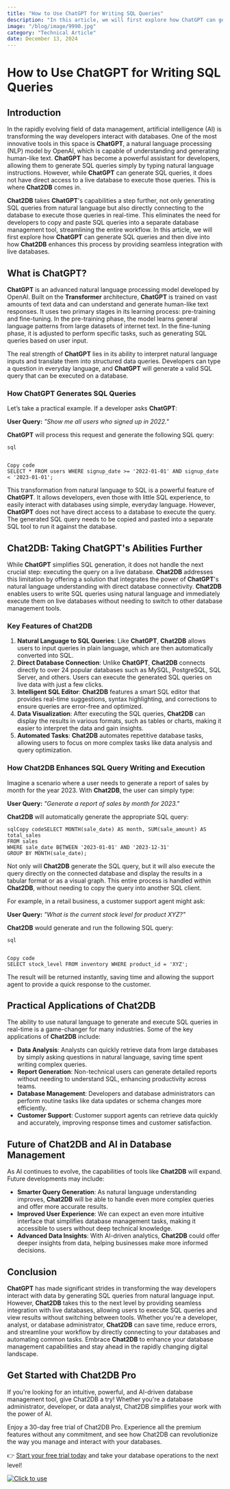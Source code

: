 ```yaml
---
title: "How to Use ChatGPT for Writing SQL Queries"
description: "In this article, we will first explore how ChatGPT can generate SQL queries and then dive into how Chat2DB enhances this process by providing seamless integration with live databases."
image: "/blog/image/9990.jpg"
category: "Technical Article"
date: December 13, 2024
---
```


# How to Use ChatGPT for Writing SQL Queries


<Authors date="December 13, 2024">
  <Author name="Jing" link="https://chat2db.ai" />
</Authors>

## Introduction

In the rapidly evolving field of data management, artificial intelligence (AI) is transforming the way developers interact with databases. One of the most innovative tools in this space is **ChatGPT**, a natural language processing (NLP) model by OpenAI, which is capable of understanding and generating human-like text. **ChatGPT** has become a powerful assistant for developers, allowing them to generate SQL queries simply by typing natural language instructions. However, while **ChatGPT** can generate SQL queries, it does not have direct access to a live database to execute those queries. This is where **Chat2DB** comes in.

**Chat2DB** takes **ChatGPT**'s capabilities a step further, not only generating SQL queries from natural language but also directly connecting to the database to execute those queries in real-time. This eliminates the need for developers to copy and paste SQL queries into a separate database management tool, streamlining the entire workflow. In this article, we will first explore how **ChatGPT** can generate SQL queries and then dive into how **Chat2DB** enhances this process by providing seamless integration with live databases.

## What is ChatGPT?

**ChatGPT** is an advanced natural language processing model developed by OpenAI. Built on the **Transformer** architecture, **ChatGPT** is trained on vast amounts of text data and can understand and generate human-like text responses. It uses two primary stages in its learning process: pre-training and fine-tuning. In the pre-training phase, the model learns general language patterns from large datasets of internet text. In the fine-tuning phase, it is adjusted to perform specific tasks, such as generating SQL queries based on user input.

The real strength of **ChatGPT** lies in its ability to interpret natural language inputs and translate them into structured data queries. Developers can type a question in everyday language, and **ChatGPT** will generate a valid SQL query that can be executed on a database.

### How ChatGPT Generates SQL Queries

Let’s take a practical example. If a developer asks **ChatGPT**:

**User Query:**
*"Show me all users who signed up in 2022."*

**ChatGPT** will process this request and generate the following SQL query:

```
sql


Copy code
SELECT * FROM users WHERE signup_date >= '2022-01-01' AND signup_date < '2023-01-01';
```

This transformation from natural language to SQL is a powerful feature of **ChatGPT**. It allows developers, even those with little SQL experience, to easily interact with databases using simple, everyday language. However, **ChatGPT** does not have direct access to a database to execute the query. The generated SQL query needs to be copied and pasted into a separate SQL tool to run it against the database.

## Chat2DB: Taking ChatGPT's Abilities Further

While **ChatGPT** simplifies SQL generation, it does not handle the next crucial step: executing the query on a live database. **Chat2DB** addresses this limitation by offering a solution that integrates the power of **ChatGPT**'s natural language understanding with direct database connectivity. **Chat2DB** enables users to write SQL queries using natural language and immediately execute them on live databases without needing to switch to other database management tools.

### Key Features of Chat2DB

1. **Natural Language to SQL Queries**: Like **ChatGPT**, **Chat2DB** allows users to input queries in plain language, which are then automatically converted into SQL.
2. **Direct Database Connection**: Unlike **ChatGPT**, **Chat2DB** connects directly to over 24 popular databases such as MySQL, PostgreSQL, SQL Server, and others. Users can execute the generated SQL queries on live data with just a few clicks.
3. **Intelligent SQL Editor**: **Chat2DB** features a smart SQL editor that provides real-time suggestions, syntax highlighting, and corrections to ensure queries are error-free and optimized.
4. **Data Visualization**: After executing the SQL queries, **Chat2DB** can display the results in various formats, such as tables or charts, making it easier to interpret the data and gain insights.
5. **Automated Tasks**: **Chat2DB** automates repetitive database tasks, allowing users to focus on more complex tasks like data analysis and query optimization.

### How Chat2DB Enhances SQL Query Writing and Execution

Imagine a scenario where a user needs to generate a report of sales by month for the year 2023. With **Chat2DB**, the user can simply type:

**User Query:**
*"Generate a report of sales by month for 2023."*

**Chat2DB** will automatically generate the appropriate SQL query:

```
sqlCopy codeSELECT MONTH(sale_date) AS month, SUM(sale_amount) AS total_sales
FROM sales
WHERE sale_date BETWEEN '2023-01-01' AND '2023-12-31'
GROUP BY MONTH(sale_date);
```

Not only will **Chat2DB** generate the SQL query, but it will also execute the query directly on the connected database and display the results in a tabular format or as a visual graph. This entire process is handled within **Chat2DB**, without needing to copy the query into another SQL client.

For example, in a retail business, a customer support agent might ask:

**User Query:**
*"What is the current stock level for product XYZ?"*

**Chat2DB** would generate and run the following SQL query:

```
sql


Copy code
SELECT stock_level FROM inventory WHERE product_id = 'XYZ';
```

The result will be returned instantly, saving time and allowing the support agent to provide a quick response to the customer.

## Practical Applications of Chat2DB

The ability to use natural language to generate and execute SQL queries in real-time is a game-changer for many industries. Some of the key applications of **Chat2DB** include:

- **Data Analysis**: Analysts can quickly retrieve data from large databases by simply asking questions in natural language, saving time spent writing complex queries.
- **Report Generation**: Non-technical users can generate detailed reports without needing to understand SQL, enhancing productivity across teams.
- **Database Management**: Developers and database administrators can perform routine tasks like data updates or schema changes more efficiently.
- **Customer Support**: Customer support agents can retrieve data quickly and accurately, improving response times and customer satisfaction.

## Future of Chat2DB and AI in Database Management

As AI continues to evolve, the capabilities of tools like **Chat2DB** will expand. Future developments may include:

- **Smarter Query Generation**: As natural language understanding improves, **Chat2DB** will be able to handle even more complex queries and offer more accurate results.
- **Improved User Experience**: We can expect an even more intuitive interface that simplifies database management tasks, making it accessible to users without deep technical knowledge.
- **Advanced Data Insights**: With AI-driven analytics, **Chat2DB** could offer deeper insights from data, helping businesses make more informed decisions.

## Conclusion

**ChatGPT** has made significant strides in transforming the way developers interact with data by generating SQL queries from natural language input. However, **Chat2DB** takes this to the next level by providing seamless integration with live databases, allowing users to execute SQL queries and view results without switching between tools. Whether you're a developer, analyst, or database administrator, **Chat2DB** can save time, reduce errors, and streamline your workflow by directly connecting to your databases and automating common tasks. Embrace **Chat2DB** to enhance your database management capabilities and stay ahead in the rapidly changing digital landscape.

## Get Started with Chat2DB Pro

If you're looking for an intuitive, powerful, and AI-driven database management tool, give Chat2DB a try! Whether you're a database administrator, developer, or data analyst, Chat2DB simplifies your work with the power of AI.

Enjoy a 30-day free trial of Chat2DB Pro. Experience all the premium features without any commitment, and see how Chat2DB can revolutionize the way you manage and interact with your databases.

👉 [Start your free trial today](https://chat2db.ai/pricing) and take your database operations to the next level!


[![Click to use](/image/blog/bg/chat2db.jpg)](https://chat2db.ai/)
